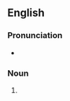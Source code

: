==English==

===Pronunciation===
* {{IPA|/ˈpʌnɪŋz/|lang=en}}

===Noun===
{{head|en|noun plural form}}

# {{plural of|punning|lang=en}}